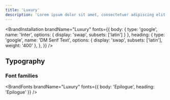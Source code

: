 ```yaml
---
title: 'Luxury'
description: 'Lorem ipsum dolor sit amet, consectetuer adipiscing elit.'
---
```


<BrandInstallation
  brandName="Luxury"
  fonts={{
    body: { type: 'google', name: 'Inter', options: { display: 'swap', subsets: ['latin'] } },
    heading: {
      type: 'google',
      name: 'DM Serif Text',
      options: { display: 'swap', subsets: ['latin'], weight: '400' },
    },
  }}
/>

<BrandColors brandName="Luxury" description="These colors are dope" />

## Typography

<BrandTypography brandName="Luxury" />

### Font families

<BrandFonts brandName="Luxury" fonts={{ body: 'Epilogue', heading: 'Epilogue' }} />

